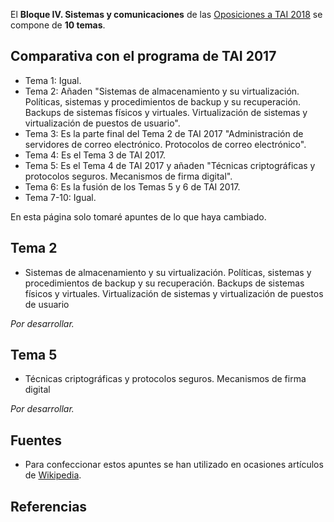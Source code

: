 {{headernoindex|1=TAI 2018. Bloque IV. Sistemas y comunicaciones}}
{{oposiciones}}

El '''Bloque IV. Sistemas y comunicaciones''' de las [[oposiciones|Oposiciones a TAI 2018]] se compone de '''10 temas'''.

== Comparativa con el programa de TAI 2017 ==

* Tema 1: Igual.
* Tema 2: Añaden "Sistemas de almacenamiento y su virtualización. Políticas, sistemas y procedimientos de backup y su recuperación. Backups de sistemas físicos y virtuales. Virtualización de sistemas y virtualización de puestos de usuario".
* Tema 3: Es la parte final del Tema 2 de TAI 2017 "Administración de servidores de correo electrónico. Protocolos de correo electrónico".
* Tema 4: Es el Tema 3 de TAI 2017.
* Tema 5: Es el Tema 4 de TAI 2017 y añaden "Técnicas criptográficas y protocolos seguros. Mecanismos de firma digital".
* Tema 6: Es la fusión de los Temas 5 y 6 de TAI 2017.
* Tema 7-10: Igual.

En esta página solo tomaré apuntes de lo que haya cambiado.

== Tema 2 ==

{{recuadro|1='''Tema 2.''' Administración de bases de datos. Funciones y responsabilidades. '''Sistemas de almacenamiento y su virtualización. Políticas, sistemas y procedimientos de backup y su recuperación. Backup de sistemas físicos y virtuales. Virtualización de sistemas y virtualización de puestos de usuario'''.}}

* Sistemas de almacenamiento y su virtualización. Políticas, sistemas y procedimientos de backup y su recuperación. Backups de sistemas físicos y virtuales. Virtualización de sistemas y virtualización de puestos de usuario

''Por desarrollar.''

== Tema 5 ==

{{recuadro|1='''Tema 5.''' Conceptos de seguridad de los sistemas de información. Seguridad física. Seguridad lógica. Amenazas y vulnerabilidades. '''Técnicas criptográficas y protocolos seguros. Mecanismos de firma digital'''. Infraestructura física de un CPD: acondicionamiento y equipamiento. Sistemas de gestión de incidencias. Control remoto de puestos de usuario.}}

* Técnicas criptográficas y protocolos seguros. Mecanismos de firma digital

''Por desarrollar.''

== Fuentes ==

* Para confeccionar estos apuntes se han utilizado en ocasiones artículos de [https://www.wikipedia.org Wikipedia].

== Referencias ==
{{reflist}}
{{reflist-end}}

{{oposiciones}}
{{footer}}
